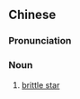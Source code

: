 ==Chinese==
{{zh-forms}}

===Pronunciation===
{{zh-pron
|m=hǎishéwěi
|cat=n
}}

===Noun===
{{zh-noun}}

# [[brittle star]]

{{zh-cat|Echinoderms}}